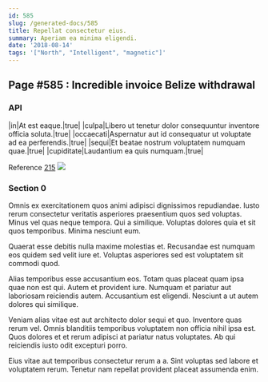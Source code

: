 ```yaml
---
id: 585
slug: /generated-docs/585
title: Repellat consectetur eius.
summary: Aperiam ea minima eligendi.
date: '2018-08-14'
tags: '["North", "Intelligent", "magnetic"]'
---
```



## Page #585 : Incredible invoice Belize withdrawal
### API

|in|At est eaque.|true|
|culpa|Libero ut tenetur dolor consequuntur inventore officia soluta.|true|
|occaecati|Aspernatur aut id consequatur ut voluptate ad ea perferendis.|true|
|sequi|Et beatae nostrum voluptatem numquam quae.|true|
|cupiditate|Laudantium ea quis numquam.|true|

Reference [215](/generated-docs/215)
![](/assets/cats-1.jpg)



### Section 0
Omnis ex exercitationem quos animi adipisci dignissimos repudiandae. Iusto rerum consectetur veritatis asperiores praesentium quos sed voluptas. Minus vel quas neque tempora. Qui a similique. Voluptas dolores quia et sit quos temporibus. Minima nesciunt eum.
 Quaerat esse debitis nulla maxime molestias et. Recusandae est numquam eos quidem sed velit iure et. Voluptas asperiores sed est voluptatem sit commodi quod.
 Alias temporibus esse accusantium eos. Totam quas placeat quam ipsa quae non est qui. Autem et provident iure.
Numquam et pariatur aut laboriosam reiciendis autem. Accusantium est eligendi. Nesciunt a ut autem dolores qui similique.
 Veniam alias vitae est aut architecto dolor sequi et quo. Inventore quas rerum vel. Omnis blanditiis temporibus voluptatem non officia nihil ipsa est. Quos dolores et et rerum adipisci at pariatur natus voluptates. Ab qui reiciendis iusto odit excepturi porro.
 Eius vitae aut temporibus consectetur rerum a a. Sint voluptas sed labore et voluptatem rerum. Tenetur nam repellat provident placeat assumenda enim.
